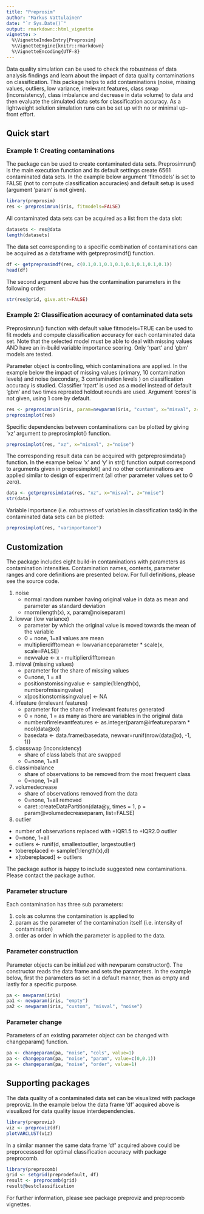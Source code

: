 ---
title: "Preprosim"
author: "Markus Vattulainen"
date: "`r Sys.Date()`"
output: rmarkdown::html_vignette
vignette: >
  %\VignetteIndexEntry{Preprosim}
  %\VignetteEngine{knitr::rmarkdown}
  %\VignetteEncoding{UTF-8}
---

Data quality simulation can be used to check the robustness of data
analysis findings and learn about the impact of data quality contaminations on
classification. This package helps to add contaminations (noise, missing values,
outliers, low variance, irrelevant features, class swap (inconsistency), class
imbalance and decrease in data volume) to data and then evaluate the simulated
data sets for classification accuracy. As a lightweight solution simulation runs
can be set up with no or minimal up-front effort.

## Quick start

### Example 1: Creating contaminations

The package can be used to create contaminated data sets. Preprosimrun() is the main execution function and its 
default settings create 6561 contaminated data sets. In the example below argument 'fitmodels' is set to FALSE 
(not to compute classification accuracies) and default setup is used 
(argument 'param' is not given).

```{r}
library(preprosim)
res <- preprosimrun(iris, fitmodels=FALSE)
```

All contaminated data sets can be acquired as a list from the data slot:
```{r}
datasets <- res@data
length(datasets)
```

The data set corresponding to a specific combination of contaminations can 
be acquired as a dataframe with getpreprosimdf() function. 

```{r}
df <- getpreprosimdf(res, c(0.1,0.1,0.1,0.1,0.1,0.1,0.1,0.1))
head(df)
```

The second argument above has the contamination parameters in the following order:
```{r}
str(res@grid, give.attr=FALSE)
```

### Example 2: Classification accuracy of contaminated data sets

Preprosimrun() function with default value fitmodels=TRUE can be used
to fit models and compute classification accuracy for each contaminated data set.
Note that the selected model must be able to deal with missing values AND have an in-build
variable importance scoring. Only 'rpart' and 'gbm' models are tested. 

Parameter object is controlling, which contaminations are applied. In the example below the impact of missing values (primary, 10 contamination levels) and noise (secondary, 3 contamination levels ) on classification accuracy is studied.  Classifier 'rpart' is used as a model instead of default 'gbm' and two times repreated  holdout rounds are used. Argument 'cores' is not given, using 1 core by default.
 
```{r, results='hide', message=FALSE, warning=FALSE, fig.width=8}
res <- preprosimrun(iris, param=newparam(iris, "custom", x="misval", z="noise"), caretmodel="rpart", holdoutrounds = 2, verbose=FALSE)
preprosimplot(res)
```

Specific dependencies between contaminations can be plotted by giving 'xz' argument to preprosimplot() function.

```{r, results='hide', message=FALSE, warning=FALSE, fig.width=8}
preprosimplot(res, "xz", x="misval", z="noise")
```

The corresponding result data can be acquired with getpreprosimdata() function. 
In the exampe below 'x' and 'y' in str() function output correspond to arguments given in preprosimplot() and no other 
contaminations are applied similar to design of experiment (all other parameter values set to 0 zero).

```{r}
data <- getpreprosimdata(res, "xz", x="misval", z="noise")
str(data)
```

Variable importance (i.e. robustness of variables in classification task) in the contaminated data sets can be plotted:

```{r, results='hide', message=FALSE, warning=FALSE, fig.width=8}
preprosimplot(res, "varimportance")
```

## Customization

The package includes eight build-in contaminations with parameters as contamination intensities.
Contamination names, contents, parameter ranges and core definitions are presented below. For
full definitions, please see the source code.

1. noise
   + normal random number having original value in data as mean and parameter as standard deviation
   + rnorm(length(x), x, param@noiseparam)
2. lowvar (low variance)
   + parameter by which the original value is moved towards the mean of the variable
   + 0 = none, 1=all values are mean
   + multiplierdifftomean <- lowvarianceparameter * scale(x, scale=FALSE)
   + newvalue <- x - multiplierdifftomean
3. misval (missing values)
   + parameter for the share of missing values
   + 0=none, 1 = all
   + positionstomissingvalue <- sample(1:length(x), numberofmissingvalue)
   + x[positionstomissingvalue] <- NA
4. irfeature (irrelevant features)
   + parameter for the share of irrelevant features generated
   + 0 = none, 1 = as many as there are variables in the original data
   + numberofirrelevantfeatures <- as.integer(param@irfeatureparam * ncol(data@x))
   + basedata <- data.frame(basedata, newvar=runif(nrow(data@x), -1, 1))
5. classswap (inconsistency)
   + share of class labels that are swapped
   + 0=none, 1=all 
6. classimbalance
   + share of observations to be removed from the most frequent class
   + 0=none, 1=all
7. volumedecrease
   + share of observations removed from the data
   + 0=none, 1=all removed
   + caret::createDataPartition(data@y, times = 1, p = param@volumedecreaseparam, list=FALSE)
8.  outlier
   + number of observations replaced with +IQR1.5 to +IQR2.0 outlier
   + 0=none, 1=all
   + outliers <- runif(d, smallestoutlier, largestoutlier)
   + tobereplaced <- sample(1:length(x),d)
   + x[tobereplaced] <- outliers

The package author is happy to include suggested new contaminations. Please contact the package author. 

### Parameter structure

Each contamination has three sub parameters: 

1. cols as columns the contamination is applied to
2. param as the parameter of the contamination itself (i.e. intensity of contamination)
3. order as order in which the parameter is applied to the data.

### Parameter construction

Parameter objects can be initialized with newparam constructor(). The constructor
reads the data frame and sets the parameters. In the example below, first the parameters 
as set in a default manner, then as empty and lastly for a specific purpose.

```{r}
pa <- newparam(iris)
pa1 <- newparam(iris, "empty")
pa2 <- newparam(iris, "custom", "misval", "noise")
```

### Parameter change

Parameters of an existing parameter object can be changed with changeparam() function.

```{r}
pa <- changeparam(pa, "noise", "cols", value=1)
pa <- changeparam(pa, "noise", "param", value=c(0,0.1))
pa <- changeparam(pa, "noise", "order", value=1)
```

## Supporting packages

The data quality of a contaminated data set can be visualized with package preproviz.
In the example below the data frame 'df' acquired above is visualized for data quality issue
interdependencies.

```{r, results='hide', message=FALSE, warning=FALSE, fig.width=8}
library(preproviz)
viz <- preproviz(df)
plotVARCLUST(viz)
```

In a similar manner the same data frame 'df' acquired above could be preprocesssed for
optimal classification accuracy with package preprocomb.

```{r, eval=FALSE}
library(preprocomb)
grid <- setgrid(preprodefault, df)
result <- preprocomb(grid)
result@bestclassification
```
 
For further information, please see package preproviz and preprocomb vignettes.
